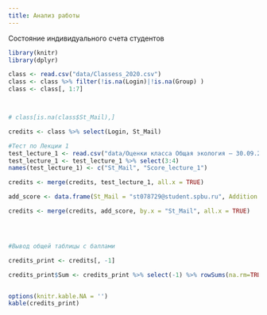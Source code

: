 ```yaml
---
title: Анализ работы
---
```


Состояние индивидуального счета студентов  

```r
library(knitr)
library(dplyr)

class <- read.csv("data/Classess_2020.csv")
class <- class %>% filter(!is.na(Login)|!is.na(Group) )
class <- class[, 1:7]



# class[is.na(class$St_Mail),]

credits <- class %>% select(Login, St_Mail)

#Тест по Лекции 1
test_lecture_1 <- read.csv("data/Оценки класса Общая экология — 30.09.2020, 8-08.csv")
test_lecture_1 <- test_lecture_1 %>% select(3:4)
names(test_lecture_1) <- c("St_Mail", "Score_lecture_1")

credits <- merge(credits, test_lecture_1, all.x = TRUE)

add_score <- data.frame(St_Mail = "st078729@student.spbu.ru", Addition = 1)

credits <- merge(credits, add_score, by.x = "St_Mail", all.x = TRUE)




#Вывод общей таблицы с баллами

credits_print <- credits[, -1]

credits_print$Sum <- credits_print %>% select(-1) %>% rowSums(na.rm=TRUE) 


options(knitr.kable.NA = '')
kable(credits_print)

```




<!-- # Результаты самостоятельной работы № 1 -->

<!-- ```{r,  echo=FALSE} -->
<!-- hw_res <- merge(class[, c("Name", "Group", "ID")], hw1, by = "ID") -->



<!-- hw_res <- hw_res[ , c(1,2,3, 6:39)] -->

<!-- Max <- length(names(hw_res)[8:ncol(hw_res)]) -->

<!-- hw_res$Score_HW_1 <- apply(hw_res[ , 4:ncol(hw_res)], MARGIN = 1, FUN = sum) -->

<!-- hw_res$Score_HW_1[hw_res$Name == "Леняшина Мария"] <- hw_res$Score_HW_1[hw_res$Name == "Леняшина Мария"] + 1  -->

<!-- hw_res$Score_HW_1[hw_res$Name == "Каськова Ксения"] <- hw_res$Score_HW_1[hw_res$Name == "Каськова Ксения"] + 4  -->

<!-- hw_res$Score_HW_1 <- hw_res$Score_HW_1/Max*3 -->

<!-- hw_res <- hw_res[, c("Name", "Group", "ID", "Score_HW_1")] -->
<!-- hw_res <- hw_res[order(hw_res$ID), ] -->
<!-- # write.table(hw_res, "clipboard", sep = "\t", row.names = F) -->



<!-- library(ggplot2) -->

<!-- ggplot(hw_res, aes(x = Group, y = Score_HW_1)) + geom_boxplot() + ggtitle("Количесвто баллов по каждой группе") + labs(x = "Группа", y = "Итоговые баллы") + geom_hline(yintercept = 3) -->


<!-- ``` -->



<!-- # Контрольная работа № 1 -->

<!-- ## Распределение результатов -->

<!-- Вот такие предварительные результаты по контрольной. -->


<!-- ```{r, echo=FALSE} -->
<!-- class <- read.csv("data/class.csv") -->

<!-- class <- class[, c("Name", "ID", "Group")] -->
<!-- reasult <- read.csv("data/controlwork_1.csv", encoding = "Utf-8") -->
<!-- res <- merge(class, reasult, by = "ID") -->

<!-- res$sum <- apply(res[,-c(1:5)], MARGIN = 1, FUN = sum) -->

<!-- Max <- ncol(res[,-c(1:5, ncol(res))]) -->

<!-- res$Prop <- res$sum / Max  * 10 -->

<!-- # write.table(res, "clipboard", sep = "\t", row.names = F) -->

<!-- library(ggplot2) -->

<!-- # library(doBy) -->
<!-- # -->
<!-- # res_out <- summaryBy(sum ~ Group, data = res) -->

<!-- ggplot(res, aes(x = Group, y =  Prop)) + geom_boxplot() + ggtitle("Количесвто баллов по каждой группе") + labs(x = "Группа", y = "Итоговые баллы") + geom_hline(yintercept = 3) -->


<!-- ``` -->




<!-- ## Время выполнения работы -->

<!-- А вот так выглядит степень скоординированности работы студентов. -->

<!-- ```{r, echo=FALSE, message=FALSE, warning=F} -->
<!-- contr_trial <- read.csv("data/Control1_attempts.csv", header = T) -->

<!-- contr_trial$submission_date_time <- as.POSIXct(contr_trial$submission,format = "%d-%m %H:%M") -->


<!-- ggplot(contr_trial, aes(x = Group, y = submission_date_time)) + geom_boxplot() + labs(x = "Группа", y = "Час, когда начали работу") -->



<!-- ``` -->





<!-- # Результаты самостоятельной работы № 2 -->

<!-- ```{r,  echo=FALSE} -->


<!-- class <- read.csv("data/class.csv") -->

<!-- hw2 <- read.csv("data/homework_2.csv") -->

<!-- class$Name <- as.character(class$Name) -->



<!-- hw_res <- merge(class[, c("Name", "Group", "ID")], hw2, by = "ID") -->



<!-- hw_res <- hw_res[ , c(1,2,3, 6:ncol(hw_res))] -->

<!-- Max <- length(names(hw_res)[4:ncol(hw_res)]) -->

<!-- hw_res$Score_HW_2 <- apply(hw_res[ , 4:ncol(hw_res)], MARGIN = 1, FUN = sum) -->
<!-- #  -->
<!-- # hw_res$Score_HW_1[hw_res$Name == "Леняшина Мария"] <- hw_res$Score_HW_1[hw_res$Name == "Леняшина Мария"] + 1  -->
<!-- #  -->
<!-- hw_res$Score_HW_2[hw_res$Name == "Каськова Ксения"] <- hw_res$Score_HW_2[hw_res$Name == "Каськова Ксения"] + 5 -->

<!-- hw_res$Score_HW_2 <- hw_res$Score_HW_2/(Max-1)*3 -->

<!-- hw_res <- hw_res[, c("Name", "Group", "ID", "Score_HW_2")] -->
<!-- hw_res <- hw_res[order(hw_res$ID), ] -->
<!-- # write.table(hw_res, "clipboard", sep = "\t", row.names = F) -->



<!-- library(ggplot2) -->

<!-- ggplot(hw_res, aes(x = Group, y = Score_HW_2)) + geom_boxplot() + ggtitle("Количесвто баллов по каждой группе") + labs(x = "Группа", y = "Итоговые баллы") + geom_hline(yintercept = 3) -->



<!-- ``` -->






<!-- # Результаты самостоятельной работы № 3 -->

<!-- ```{r,  echo=FALSE} -->


<!-- class <- read.csv("data/class.csv") -->

<!-- hw3 <- read.csv("data/homework_3.csv") -->

<!-- class$Name <- as.character(class$Name) -->



<!-- hw_res <- merge(class[, c("Name", "Group", "ID")], hw3, by = "ID") -->



<!-- hw_res <- hw_res[ , c(1,2,3, 6:ncol(hw_res))] -->

<!-- Max <- 27 -->

<!-- hw_res$Score_HW_3 <- apply(hw_res[ , 4:ncol(hw_res)], MARGIN = 1, FUN = sum) -->
<!-- #  -->
<!-- # hw_res$Score_HW_1[hw_res$Name == "Леняшина Мария"] <- hw_res$Score_HW_1[hw_res$Name == "Леняшина Мария"] + 1  -->
<!-- #  -->
<!-- hw_res$Score_HW_3[hw_res$Name == "Каськова Ксения"] <- hw_res$Score_HW_3[hw_res$Name == "Каськова Ксения"] + 5 + 1 -->

<!-- hw_res$Score_HW_3 <- hw_res$Score_HW_3/Max*3 -->

<!-- hw_res <- hw_res[, c("Name", "Group", "ID", "Score_HW_3")] -->
<!-- hw_res <- hw_res[order(hw_res$ID), ] -->
<!-- # write.table(hw_res, "clipboard", sep = "\t", row.names = F) -->



<!-- library(ggplot2) -->

<!-- ggplot(hw_res, aes(x = Group, y = Score_HW_3)) + geom_boxplot() + ggtitle("Количесвто баллов по каждой группе") + labs(x = "Группа", y = "Итоговые баллы") + geom_hline(yintercept = 3) -->



<!-- ``` -->




<!-- # Контрольная работа № 2 -->

<!-- ## Распределение результатов -->

<!-- Вот такие предварительные результаты по второй контрольной. -->


<!-- ```{r, echo=FALSE} -->
<!-- class <- read.csv("data/class.csv") -->

<!-- class <- class[, c("Name", "ID", "Group")] -->
<!-- reasult <- read.csv("data/controlwork_2.csv", encoding = "Utf-8") -->
<!-- res <- merge(class, reasult, by = "ID") -->

<!-- res$sum <- apply(res[,-c(1:5)], MARGIN = 1, FUN = sum) -->

<!-- Max <- ncol(res[,-c(1:5, ncol(res))]) -->

<!-- res$Prop <- res$sum / Max  * 10 -->

<!-- # write.table(res, "clipboard", sep = "\t", row.names = F) -->

<!-- library(ggplot2) -->

<!-- # library(doBy) -->
<!-- # -->
<!-- # res_out <- summaryBy(sum ~ Group, data = res) -->

<!-- ggplot(res, aes(x = Group, y =  Prop)) + geom_boxplot() + ggtitle("Количесвто баллов по каждой группе") + labs(x = "Группа", y = "Итоговые баллы") + geom_hline(yintercept = 10) -->


<!-- ``` -->



<!-- # Текущие оценки  -->
<!-- Коллеги, для сохранения персональных данных в тайне, вывешиваются только номера ID. Поэтому для поиска информации о себе выясните на Степике свой ID. -->

<!-- ```{r, echo=FALSE, message=FALSE, warning=F} -->
<!-- class <- read.csv("data/class.csv") -->

<!-- results_print <- class[, c("ID", "Seminar_1",	"Seminar_2",	"Seminar_3",	"Seminar_4",	"Seminar_5",	"Seminar_6", 	"Seminar_7", 	"HW_1",	"HW_2",	"HW_3",	"Control_1",	"Control_2")] -->

<!-- results_print <- results_print[!is.na(results_print$ID), ] -->

<!-- results_print[is.na(results_print)] <- 0 -->
<!-- options(knitr.kable.NA = '') -->

<!-- results_print[,2:8] <- results_print[,2:8]/1*3 -->

<!-- results_print$Sum <- apply(results_print[,2:13], MARGIN = 1, FUN = sum) -->


<!-- # Надбавка за помощь Мешковский Сергей, Такки Ольга -->

<!-- results_print$Sum[results_print$ID %in% c(19491533, 96556392)] <- results_print$Sum[results_print$ID %in% c(19491533, 96556392)] + 5 -->

<!-- # write.table(merge(class[,c("ID", "Name"), ], results_print), "clipboard", sep = "\t", row.names = F, fileEncoding = "utf8") -->



<!-- kable(results_print, col.names = c("ID", "Сем.1", "Сем.2", "Сем.3",  "Сем.4", "Сем.5", "Сем.6", "Сем.7",  "СР1", "СР2", "СР3", "КР1", "КР2", "Сумма"), digits = 1) -->

<!-- ``` -->

